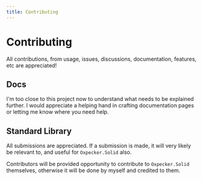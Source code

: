 ```yaml
---
title: Contributing
---
```


# Contributing

All contributions, from usage, issues, discussions, documentation, features, etc are appreciated!

## Docs

I'm too close to this project now to understand what needs to be explained further. I would appreciate a helping hand in crafting documentation pages or letting me know where you need help.

## Standard Library

All submissions are appreciated. If a submission is made, it will very likely be relevant to, and useful for `Oxpecker.Solid` also.

Contributors will be provided opportunity to contribute to `Oxpecker.Solid` themselves, otherwise it will be done by myself and credited to them.
